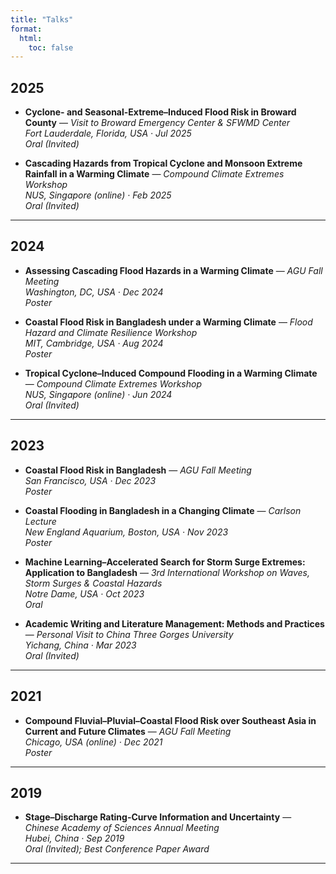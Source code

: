 ```yaml
---
title: "Talks"
format:
  html:
    toc: false
---
```


## 2025

- **Cyclone- and Seasonal-Extreme–Induced Flood Risk in Broward County** — *Visit to Broward Emergency Center & SFWMD Center*  
  *Fort Lauderdale, Florida, USA · Jul 2025*  
  *Oral (Invited)*

- **Cascading Hazards from Tropical Cyclone and Monsoon Extreme Rainfall in a Warming Climate** — *Compound Climate Extremes Workshop*  
  *NUS, Singapore (online) · Feb 2025*  
  *Oral (Invited)*

---

## 2024

- **Assessing Cascading Flood Hazards in a Warming Climate** — *AGU Fall Meeting*  
  *Washington, DC, USA · Dec 2024*  
  *Poster*

- **Coastal Flood Risk in Bangladesh under a Warming Climate** — *Flood Hazard and Climate Resilience Workshop*  
  *MIT, Cambridge, USA · Aug 2024*  
  *Poster*

- **Tropical Cyclone–Induced Compound Flooding in a Warming Climate** — *Compound Climate Extremes Workshop*  
  *NUS, Singapore (online) · Jun 2024*  
  *Oral (Invited)*

---

## 2023

- **Coastal Flood Risk in Bangladesh** — *AGU Fall Meeting*  
  *San Francisco, USA · Dec 2023*  
  *Poster*

- **Coastal Flooding in Bangladesh in a Changing Climate** — *Carlson Lecture*  
  *New England Aquarium, Boston, USA · Nov 2023*  
  *Poster*

- **Machine Learning–Accelerated Search for Storm Surge Extremes: Application to Bangladesh** — *3rd International Workshop on Waves, Storm Surges & Coastal Hazards*  
  *Notre Dame, USA · Oct 2023*  
  *Oral*

- **Academic Writing and Literature Management: Methods and Practices** — *Personal Visit to China Three Gorges University*  
  *Yichang, China · Mar 2023*  
  *Oral (Invited)*

---

## 2021

- **Compound Fluvial–Pluvial–Coastal Flood Risk over Southeast Asia in Current and Future Climates** — *AGU Fall Meeting*  
  *Chicago, USA (online) · Dec 2021*  
  *Poster*

---

## 2019

- **Stage–Discharge Rating-Curve Information and Uncertainty** — *Chinese Academy of Sciences Annual Meeting*  
  *Hubei, China · Sep 2019*  
  *Oral (Invited); Best Conference Paper Award*

---